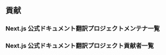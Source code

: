 
## 貢献

### Next.js 公式ドキュメント翻訳プロジェクトメンテナ一覧

<Contributor
  url="https://github.com/5t111111"
  username="5t111111"
  avatarURL="https://avatars2.githubusercontent.com/u/333180"
/>

### Next.js 公式ドキュメント翻訳プロジェクト貢献者一覧

<Contributor
  url="https://github.com/tetsutaroendo"
  username="tetsutaroendo"
  avatarURL="https://avatars0.githubusercontent.com/u/13606132"
/>
<Contributor
  url="https://github.com/Koshukey"
  username="Koshukey"
  avatarURL="https://avatars2.githubusercontent.com/u/31874274"
/>
<Contributor
  url="https://github.com/yoshimoto8"
  username="yoshimoto8"
  avatarURL="https://avatars1.githubusercontent.com/u/24310404"
/>
<Contributor
  url="https://github.com/Ich-bin-naoya"
  username="Ich-bin-naoya"
  avatarURL="https://avatars3.githubusercontent.com/u/19945465"
/>
